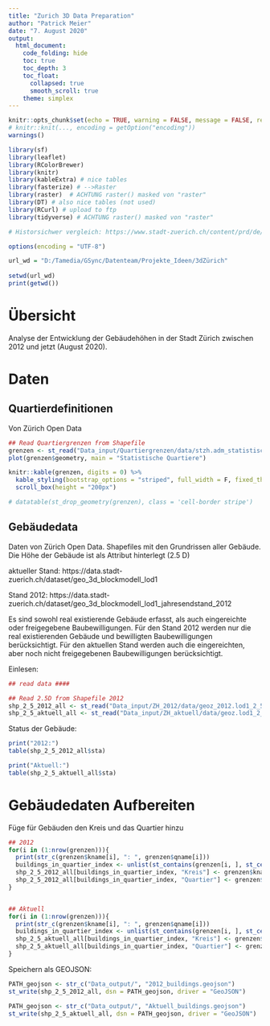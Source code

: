 ---
title: "Zurich 3D Data Preparation"
author: "Patrick Meier"
date: "7. August 2020"
output:
  html_document:
    code_folding: hide
    toc: true
    toc_depth: 3
    toc_float:
      collapsed: true
      smooth_scroll: true
    theme: simplex
---

```{r setup, include=FALSE}
knitr::opts_chunk$set(echo = TRUE, warning = FALSE, message = FALSE, results = "hide")
# knitr::knit(..., encoding = getOption("encoding")) 
warnings()
```


```{r intro, results = "markup", message = FALSE}
library(sf)
library(leaflet)
library(RColorBrewer)
library(knitr)
library(kableExtra) # nice tables
library(fasterize) # -->Raster
library(raster)  # ACHTUNG raster() masked von "raster"
library(DT) # also nice tables (not used)
library(RCurl) # upload to ftp
library(tidyverse) # ACHTUNG raster() masked von "raster"

# Historsichwer vergleich: https://www.stadt-zuerich.ch/content/prd/de/index/statistik/publikationen-angebote/publikationen/webartikel/2018-01-30_Zuerich-waechst-in-die-Breite-und-in-die-Hoehe.html

options(encoding = "UTF-8")

url_wd = "D:/Tamedia/GSync/Datenteam/Projekte_Ideen/3dZürich"
  
setwd(url_wd)
print(getwd())


```

# Übersicht
Analyse der Entwicklung der Gebäudehöhen in der Stadt Zürich zwischen 2012 und jetzt (August 2020).

# Daten

## Quartierdefinitionen 
Von Zürich Open Data

```{r}
## Read Quartiergrenzen from Shapefile
grenzen <- st_read("Data_input/Quartiergrenzen/data/stzh.adm_statistische_quartiere_map_polygon.shp")
plot(grenzen$geometry, main = "Statistische Quartiere")  

knitr::kable(grenzen, digits = 0) %>%
  kable_styling(bootstrap_options = "striped", full_width = F, fixed_thead = T) %>% 
  scroll_box(height = "200px")

# datatable(st_drop_geometry(grenzen), class = 'cell-border stripe')

```


## Gebäudedata 

Daten von Zürich Open Data. Shapefiles mit den Grundrissen aller Gebäude. Die Höhe der Gebäude ist als Attribut hinterlegt (2.5 D)

aktueller Stand: https://data.stadt-zuerich.ch/dataset/geo_3d_blockmodell_lod1

Stand 2012: https://data.stadt-zuerich.ch/dataset/geo_3d_blockmodell_lod1_jahresendstand_2012

Es sind sowohl real existierende Gebäude erfasst, als auch eingereichte oder freigegebene Baubewilligungen. Für den Stand 2012 werden nur die real existierenden Gebäude und bewilligten Baubewilligungen berücksichtigt. Für den aktuellen Stand werden auch die eingereichten, aber noch nicht freigegebenen Baubewilligungen berücksichtigt.

Einlesen:

```{r import, results = "markup"}

## read data ####

## Read 2.5D from Shapefile 2012
shp_2_5_2012_all <- st_read("Data_input/ZH_2012/data/geoz_2012.lod1_2_5d_polygon.shp")
shp_2_5_aktuell_all <- st_read("Data_input/ZH_aktuell/data/geoz.lod1_2_5d_polygon.shp")
```

Status der Gebäude:
```{r}

print("2012:")
table(shp_2_5_2012_all$sta)

print("Aktuell:")
table(shp_2_5_aktuell_all$sta)


```

# Gebäudedaten Aufbereiten

Füge für Gebäuden den Kreis und das Quartier hinzu
```{r import, results = "markup"}
## 2012
for(i in (1:nrow(grenzen))){
  print(str_c(grenzen$kname[i], ": ", grenzen$qname[i]))
  buildings_in_quartier_index <- unlist(st_contains(grenzen[i, ], st_centroid(shp_2_5_2012_all), sparse = TRUE, prepared = TRUE))
  shp_2_5_2012_all[buildings_in_quartier_index, "Kreis"] <- grenzen$kname[i]
  shp_2_5_2012_all[buildings_in_quartier_index, "Quartier"] <- grenzen$qname[i]
}


## Aktuell
for(i in (1:nrow(grenzen))){
  print(str_c(grenzen$kname[i], ": ", grenzen$qname[i]))
  buildings_in_quartier_index <- unlist(st_contains(grenzen[i, ], st_centroid(shp_2_5_aktuell_all), sparse = TRUE, prepared = TRUE))
  shp_2_5_aktuell_all[buildings_in_quartier_index, "Kreis"] <- grenzen$kname[i]
  shp_2_5_aktuell_all[buildings_in_quartier_index, "Quartier"] <- grenzen$qname[i]
}

```


Speichern als GEOJSON:
```{r, results = "markup"}
PATH_geojson <- str_c("Data_output/", "2012_buildings.geojson")
st_write(shp_2_5_2012_all, dsn = PATH_geojson, driver = "GeoJSON") 

PATH_geojson <- str_c("Data_output/", "Aktuell_buildings.geojson")
st_write(shp_2_5_aktuell_all, dsn = PATH_geojson, driver = "GeoJSON")  
```

